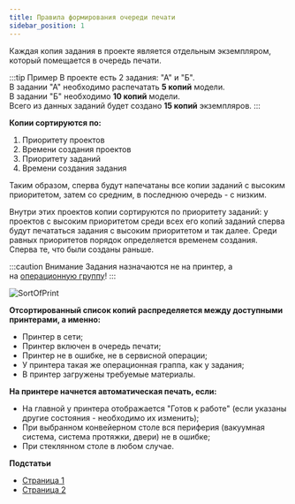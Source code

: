 ```yaml
---
title: Правила формирования очереди печати
sidebar_position: 1
---
```

Каждая копия задания в проекте является отдельным экземпляром, который помещается в очередь печати.

:::tip Пример
      В проекте есть 2 задания: "А" и "Б".\
      В задании "А" необходимо распечатать **5 копий** модели.\
      В задании "Б" необходимо **10 копий** модели.\
      Всего из данных заданий будет создано **15 копий** экземпляров.
:::

**Копии сортируются по:**

1. Приоритету проектов
2. Времени создания проектов
3. Приоритету заданий
4. Времени создания задания

Таким образом, сперва будут напечатаны все копии заданий с высоким приоритетом, затем со средним, 
в последнюю очередь - с низким.

Внутри этих проектов копии сортируются по приоритету заданий: у проектов с высоким приоритетом среди 
всех его копий заданий сперва будут печататься задания с высоким приоритетом и так далее. 
Среди равных приоритетов порядок определяется временем создания. Сперва те, что были созданы раньше.

:::caution Внимание
      Задания назначаются не на принтер, а на [операционную группу](https://yt.omegafuture.ru/articles/RedFabMES-A-783/%D0%9E%D0%BF%D0%B5%D1%80%D0%B0%D1%86%D0%B8%D0%BE%D0%BD%D0%BD%D1%8B%D0%B5-%D0%B3%D1%80%D1%83%D0%BF%D0%BF%D1%8B)!
:::

![SortOfPrint](./img/SortOfPrint.png)

**Отсортированный список копий распределяется между доступными принтерами, а именно:**

- Принтер в сети;
- Принтер включен в очередь печати;
- Принтер не в ошибке, не в сервисной операции;
- У принтера такая же операционная граппа, как у задания;
- В принтер загружены требуемые материалы.

**На принтере начнется автоматическая печать, если:**

- На главной у принтера отображается "Готов к работе" (если указаны другие состояния - необходимо их изменить);
- При выбранном конвейерном столе вся периферия (вакуумная система, система протяжки, двери) не в ошибке;
- При стеклянном столе в любом случае.

**Подстатьи**
- [Страница 1](./page1.md)
- [Страница 2](./page2.md)